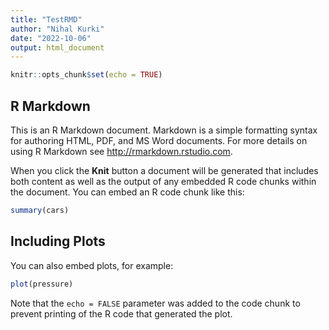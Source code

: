 ```yaml
---
title: "TestRMD"
author: "Nihal Kurki"
date: "2022-10-06"
output: html_document
---
```


```r
knitr::opts_chunk$set(echo = TRUE)

```

## R Markdown

This is an R
   Markdown document. Markdown is a simple formatting syntax for authoring HTML, PDF, and MS Word documents. For more details on using R Markdown see <http://rmarkdown.rstudio.com>.

When you click the **Knit** button a document will be generated that includes both content as well as the output of any embedded R code chunks within the document. You can embed an R code chunk like this:

```r
summary(cars)


```

## Including Plots

You can also embed plots, for example:

```r
plot(pressure)
```

Note that the `echo = FALSE` parameter was added to the code chunk to prevent printing of the R code that generated the plot.
